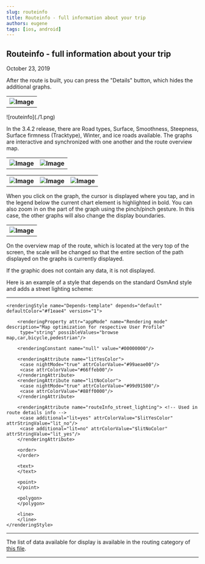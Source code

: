 ```yaml
---
slug: routeinfo
title: Routeinfo - full information about your trip
authors: eugene
tags: [ios, android]
---
```





<h2>Routeinfo - full information about your trip</h2>
<div class="date">October 23, 2019</div>


<p>After the route is built, you can press the "Details" button, which hides the additional graphs. </p>

<table class="blogimage">
  <tr>
    <th><img src={require('./1.png').default} alt="Image"/></th>
    </tr>
</table> 
![routeinfo](./1.png)

<!--truncate-->

<p>In the 3.4.2 release, there are Road types, Surface, Smoothness, Steepness, Surface firmness (Tracktype), Winter, and ice roads available. The graphs are interactive and synchronized with one another and the route overview map.</p>

<table class="blogimage">
  <tr>
    <th><img src={require('./2.png').default} alt="Image"/></th>
    <th><img src={require('./3.png').default} alt="Image"/></th>
    </tr>
</table> 

<table class="blogimage">
  <tr>
    <th><img src={require('./4.png').default} alt="Image"/></th>
    <th><img src={require('./5.png').default} alt="Image"/></th>
    <th><img src={require('./7.png').default} alt="Image"/></th>
    </tr>
</table> 

<p>
When you click on the graph, the cursor is displayed where you tap, and in the legend below the current chart element is highlighted in bold. You can also zoom in on the part of the graph using the pinch/pinch gesture. In this case, the other graphs will also change the display boundaries.	
</p>

<table class="blogimage">
  <tr>
    <th><img src={require('./6.png').default} alt="Image"/></th>
    </tr>
</table> 

<p>
On the overview map of the route, which is located at the very top of the screen, the scale will be changed so that the entire section of the path displayed on the graphs is currently displayed.
</p>

<p>
If the graphic does not contain any data, it is not displayed.
</p>


<p>
Here is an example of a style that depends on the standard OsmAnd style and adds a street lighting scheme:
</p>

__________________________________

```
<renderingStyle name="Depends-template" depends="default" defaultColor="#f1eae4" version="1">

    <renderingProperty attr="appMode" name="Rendering mode" description="Map optimization for respective User Profile"
   	 type="string" possibleValues="browse map,car,bicycle,pedestrian"/>

    <renderingConstant name="null" value="#00000000"/>

    <renderingAttribute name="litYesColor">
   	 <case nightMode="true" attrColorValue="#99aeae00"/>
   	 <case attrColorValue="#66ffeb00"/>
    </renderingAttribute>
    <renderingAttribute name="litNoColor">
   	 <case nightMode="true" attrColorValue="#99d91500"/>
   	 <case attrColorValue="#88ff0000"/>
    </renderingAttribute>

    <renderingAttribute name="routeInfo_street_lighting"> <!-- Used in route details info -->
   	 <case additional="lit=yes" attrColorValue="$litYesColor" attrStringValue="lit_no"/>
   	 <case additional="lit=no" attrColorValue="$litNoColor" attrStringValue="lit_yes"/>
    </renderingAttribute>

    <order>
    </order>

    <text>
    </text>

    <point>
    </point>

    <polygon>
    </polygon>

    <line>
    </line>
</renderingStyle>
```

__________________________________

<p>The list of data available for display is available in the routing category of <a href="https://github.com/osmandapp/OsmAnd-resources/blob/master/obf_creation/rendering_types.xml#L5666">this file</a>. </p>

__________________________________


<LinksSocial/>
<LinksTelegram/>

<AndroidStore/>
<AppleStore/>
